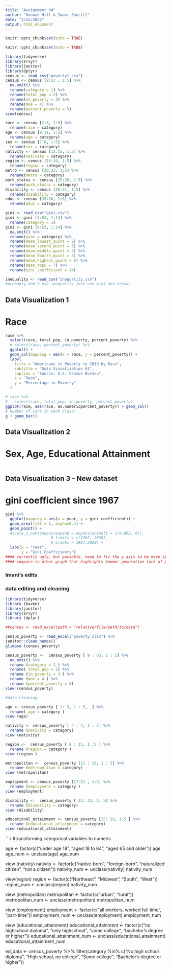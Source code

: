 ---
title: "Assignment 04"
author: "Hannah Hill & Imani Sherill"
date: "2/23/2022"
output: html_document
---

```{r setup, include=FALSE}
knitr::opts_chunk$set(echo = TRUE)
```


```{r setup, include=FALSE}
knitr::opts_chunk$set(echo = TRUE)
```

```{r}
library(tidyverse)
library(srvyr)
library(janitor)
library(dplyr)
census <- read_csv("poverty1.csv")
census <- census [9:63 , 1:5] %>%
  na.omit() %>%
  rename(category = 1) %>%
  rename(total_pop = 2) %>%
  rename(in_poverty = 3) %>%
  rename(moe = 4) %>%
  rename(percent_poverty = 5)
view(census)
```

```{r, cleaning data}
race <- census [2:6, 1:5] %>%
  rename(race = category)
age <- census [9:11, 1:5] %>%
  rename(age = category)
sex <- census [7:8, 1:5] %>%
  rename(sex = category)
nativity <- census [12:15, 1:5] %>%
  rename(nativity = category)
region <- census [16:19, 1:5] %>%
  rename(region = category)
metro <- census [20:23, 1:5] %>%
  rename(metro = category)
work_status <- census [25:28, 1:5] %>%
  rename(work_status = category)
disability <- census [30:31, 1:5] %>%
  rename(disability = category)
educ <- census [33:36, 1:5] %>%
  rename(educ = category)
```


```{r}
gini <- read_csv("gini.csv")
gini <- gini [4:63, 1:14] %>%
  rename(category = 1)
gini <- gini [4:63, 1:14] %>%
  na.omit() %>%
  rename(year = category) %>%
  rename(mean_lowest_quint = 2) %>%
  rename(mean_second_quint = 3) %>%
  rename(mean_middle_quint = 4) %>%
  rename(mean_fourth_quint = 5) %>%
  rename(mean_highest_quint = 6) %>%
  rename(mean_top5 = 7) %>%
  rename(gini_coefficient = 14)

inequality <- read_csv("inequality.csv")
#probably don't use inequality just use gini and census
```

## Data Visualization 1
# Race
```{r, visualization 1}
race %>%
  select(race, total_pop, in_poverty, percent_poverty) %>%
  # select(race, percent_poverty) %>%
  ggplot() +
  geom_col(mapping = aes(x = race, y = percent_poverty)) +
  labs(
    title = "Americans in Poverty in 2019 by Race",
    subtitle = "Data Visualization 01",
    caption = "Source: U.S. Census Bureau",
    x = "Race",
    y = "Percentage in Poverty"
  )
```

```{r, visualization 1}
# race %>%
#   select(race, total_pop, in_poverty, percent_poverty)
ggplot(race, aes(race, as.numericpercent_poverty)) + geom_col()
# Number of cars in each class:
g + geom_bar()
```
## Data Visualization 2
# Sex, Age, Educational Attainment
```{r}

```


## Data Visualization 3 - New dataset
# gini coefficient since 1967

``` {r}
gini %>%
  ggplot(mapping = aes(x = year, y = gini_coefficient)) +
  geom_area(fill = 1, alpha=0.4) +
  geom_point() +
  #scale_x_continuous(expand = expansion(mult = c(0.002, 0)),
                    # limits = c(1967, 2020),
                    # breaks = 1967:2020) +
  labs(x = "Year",
       y = "Gini Coefficients")
#### currently ugly, but passable. need to fix the y axis to be more spread out and not do every single .001 value.
#### compare to other graph that highlights boomer generation lack of poverty
```

### Imani's edits 
### data editing and cleaning 

```{r}
library(tidyverse)
library (haven)
library(janitor)
library(srvyr)
library (dplyr)
```

```{r}
##census <- read_excel(path = "relative/file/path/to/data")

census_poverty <- read_excel("poverty.xlsx") %>%
janitor::clean_names()
glimpse (census_poverty) 
```


```{r}
census_poverty <-  census_poverty [ 9 : 63, 1 : 5] %>% 
  na.omit() %>% 
  rename (category = 1 ) %>%
  rename( total_pop = 2) %>%
  rename (in_poverty = 3 ) %>% 
  rename (moe = 4 ) %>% 
  rename (percent_poverty = 5)
view (census_poverty)
```

```{r}
#data cleaning 

age <- census_poverty [ 1: 3, 1 : 5,  ] %>% 
  rename( age = category )
view (age)

nativity <- census_poverty [ 4 : 7, 1 : 5] %>% 
  rename (nativity = category)
view (nativity)

region <-  census_poverty [ 8 : 11, 1 :5 ] %>% 
  rename (region = category )
view (region )

metropolitan <-  census_poverty [12 : 15, 1 : 5] %>% 
  rename (metropolitan = category)
view (metropolitan)

employment <- census_poverty [17:21 , 1:5] %>% 
  rename (employment = category )
view (employment)

disability <-  census_poverty [ 22: 23, 1: 5] %>% 
  rename (disability = category)
view (disability)

educational_attainment <- census_poverty [25: 28, 1:5 ] %>% 
  rename (educational_attainment = category) 
view (educational_attainment)
```

```{r}
#transforming categorical variables to numeric 

age <- factor(c("under age 18", "aged 18 to 64", "aged 65 and older")) 
age 
age_num <- unclass(age)
age_num

view (nativity)
nativity <-  factor(c("native-born", "foreign-born", "naturalized citizen", "not a citizen"))
nativity_num <- unclass(nativity) 
nativity_num

view(region)
region <-  factor(c("Northeast", "Midwest", "South", "West"))
region_num <- unclass(region)
nativity_num

view (metropolitan)
metropolitan <-  factor(c("urban", "rural"))
metropolitan_num <- unclass(metropolitan)
metropolitan_num

view (employment)
employment <-  factor(c("all workers, worked full time", "part-time"))
employment_num <- unclass(employment)
employment_num

view (educational_attainment)
educational_attainment <- factor(c("no highschool diploma", "only highschool", "some college", "bachelor's degree or higher")) 
educational_attainment_num <- unclass(educational_attainment)
educational_attainment_num

ed_data <- census_poverty %>%
  filter(category %in% c("No high school diploma", "High school, no college", "Some college", "Bachelor's degree or higher"))
